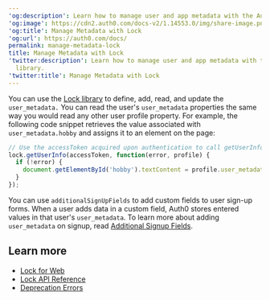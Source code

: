 ---
'og:description': Learn how to manage user and app metadata with the Auth0 Lock library.
'og:image': https://cdn2.auth0.com/docs-v2/1.14553.0/img/share-image.png
'og:title': Manage Metadata with Lock
'og:url': https://auth0.com/docs/
permalink: manage-metadata-lock
title: Manage Metadata with Lock
'twitter:description': Learn how to manage user and app metadata with the Auth0 Lock
  library.
'twitter:title': Manage Metadata with Lock
---
You can use the [Lock library](/docs/libraries/lock) to define, add, read, and update the `user_metadata.` You can read the user's `user_metadata` properties the same way you would read any other user profile property. For example, the following code snippet retrieves the value associated with `user_metadata.hobby` and assigns it to an element on the page:

```javascript lines
// Use the accessToken acquired upon authentication to call getUserInfo
lock.getUserInfo(accessToken, function(error, profile) {
  if (!error) {
    document.getElementById('hobby').textContent = profile.user_metadata.hobby;
  }
});
```






You can use `additionalSignUpFields` to add custom fields to user sign-up forms. When a user adds data in a custom field, Auth0 stores entered values in that user's `user_metadata`. To learn more about adding `user_metadata` on signup, read [Additional Signup Fields](/docs/libraries/lock/lock-configuration#additionalsignupfields-array-).

## Learn more

* [Lock for Web](/docs/libraries/lock)
* [Lock API Reference](/docs/libraries/lock/lock-api-reference)
* [Deprecation Errors](/docs/troubleshoot/basic-issues/check-deprecation-errors)